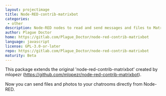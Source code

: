```yaml
---
layout: projectimage
title: Node-RED-contrib-matrixbot
categories:
 - other
description: Node-RED nodes to read and send messages and files to Matrix chatrooms.
author: Plague Doctor
home: https://gitlab.com/Plague_Doctor/node-red-contrib-matrixbot
language: javascript
license: GPL-3.0-or-later
repo: https://gitlab.com/Plague_Doctor/node-red-contrib-matrixbot
maturity: Beta
---
```


This package extends the original 'node-red-contrib-matrixbot' created by mlopezr (https://github.com/mlopezr/node-red-contrib-matrixbot).

Now you can send files and photos to your chatrooms directly from Node-RED.
